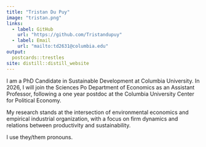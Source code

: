```yaml
---
title: "Tristan Du Puy"
image: "tristan.png"
links:
  - label: GitHub
    url: "https://github.com/Tristandupuy"
  - label: Email
    url: "mailto:td2631@columbia.edu"
output:
  postcards::trestles
site: distill::distill_website
---
```


 
I am a PhD Candidate in Sustainable Development at Columbia University. In 2026, I will join the Sciences Po Department of Economics as an Assistant Professor, following a one year postdoc at the Columbia University Center for Political Economy.

My research stands at the intersection of environmental economics and empirical industrial organization, with a focus on firm dynamics and relations between productivity and sustainability.

I use they/them pronouns.